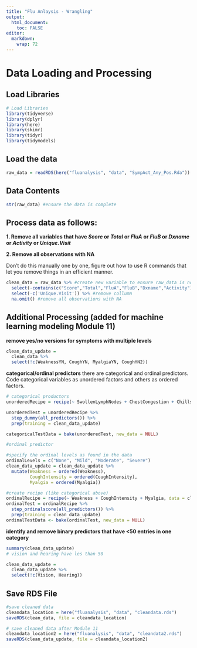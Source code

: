 ```yaml
---
title: "Flu Anlaysis - Wrangling"
output:
  html_document:
    toc: FALSE
editor: 
  markdown: 
    wrap: 72
---
```


# Data Loading and Processing

## Load Libraries

```r
# Load Libraries
library(tidyverse)
library(dplyr)
library(here) 
library(skimr)
library(tidyr)
library(tidymodels)
```

## Load the data

```r
raw_data = readRDS(here("fluanalysis", "data", "SympAct_Any_Pos.Rda")) #load RDS file
```

## Data Contents

```r
str(raw_data) #ensure the data is complete
```

## Process data as follows:

**1. Remove all variables that have *Score* or *Total* or *FluA* or
*FluB* or *Dxname* or *Activity* or *Unique.Visit***

**2. Remove all observations with NA**

Don't do this manually one by one, figure out how to use R commands that
let you remove things in an efficient manner.

```r
clean_data = raw_data %>% #create new variable to ensure raw_data is not manipulated
  select(-contains(c("Score","Total","FluA","FluB","Dxname","Activity")))%>% #select columns to remove
  select(-c('Unique.Visit')) %>% #remove collumn
  na.omit() #remove all observations with NA
```

## Additional Processing (added for machine learning modeling Module 11)

**remove yes/no versions for symptoms with multiple levels**
```r
clean_data_update =
  clean_data %>%
  select(!c(WeaknessYN, CoughYN, MyalgiaYN, CoughYN2))
```


**categorical/ordinal predictors**
there are categorical and ordinal predictors. Code categorical variables as unordered factors and others as ordered factors.
```r
# categorical productors 
unorderedRecipe = recipe(~ SwollenLymphNodes + ChestCongestion + ChillsSweats + NasalCongestion + Sneeze + Fatigue + SubjectiveFever + Headache + RunnyNose + AbPain + ChestPain + Diarrhea + EyePn + Insomnia + ItchyEye + Nausea + EarPn + Pharyngitis + Breathless + ToothPn + Vomit + Wheeze, data = clean_data_update)

unorderedTest = unorderedRecipe %>%
  step_dummy(all_predictors()) %>%
  prep(training = clean_data_update)

categoricalTestData = bake(unorderedTest, new_data = NULL)
```

```r
#ordinal predictor

#specify the ordinal levels as found in the data
ordinalLevels = c("None", "Mild", "Moderate", "Severe")
clean_data_update = clean_data_update %>%
  mutate(Weakness = ordered(Weakness),
         CoughIntensity = ordered(CoughIntensity),
         Myalgia = ordered(Myalgia))

#create recipe (like categorical above)
ordinalRecipe = recipe(~ Weakness + CoughIntensity + Myalgia, data = clean_data_update)
ordinalTest = ordinalRecipe %>%
  step_ordinalscore(all_predictors()) %>%
  prep(training = clean_data_update)
ordinalTestData <- bake(ordinalTest, new_data = NULL)
```


**identify and remove binary predictors that have <50 entries in one category**
```r
summary(clean_data_update)
# vision and hearing have les than 50

clean_data_update = 
  clean_data_update %>%
  select(!c(Vision, Hearing))

```


## Save RDS File

```r
#save cleaned data
cleandata_location = here("fluanalysis", "data", "cleandata.rds")
saveRDS(clean_data, file = cleandata_location)
```

```r
# save cleaned data after Module 11
cleandata_location2 = here("fluanalysis", "data", "cleandata2.rds")
saveRDS(clean_data_update, file = cleandata_location2)
```

